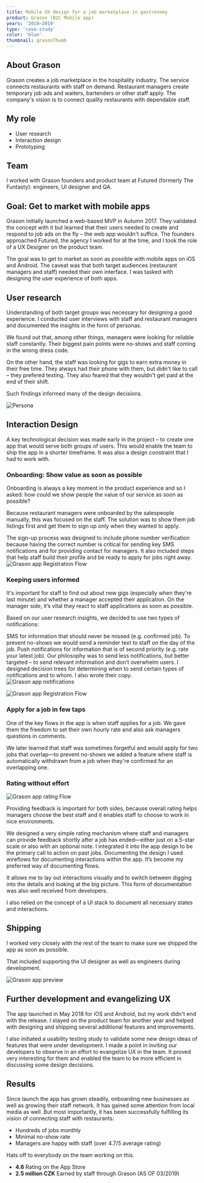 ```yaml
---
title: Mobile UX design for a job marketplace in gastronomy
product: Grason (B2C Mobile app)
years: '2018–2019'
type: 'case-study'
color: 'blue'
thumbnail: grasonThumb
---
```


## About Grason

Grason creates a job marketplace in the hospitality industry.
The service connects restaurants with staff on demand. Restaurant managers create temporary job ads and waiters, bartenders or other staff apply. The company's vision is to connect quality restaurants with dependable staff.

## My role

- User research
- Interaction design
- Prototyping

## Team

I worked with Grason founders and product team at Futured (formerly The Funtasty): engineers, UI designer and QA.

## Goal: Get to market with mobile apps

Grason initially launched a web-based MVP in Autumn 2017. They validated the concept with it but learned that their users needed to create and respond to job ads on the fly – the web app wouldn't suffice. The founders approached Futured, the agency I worked for at the time, and I took the role of a UX Designer on the product team.

The goal was to get to market as soon as possible with mobile apps on iOS and Android. The caveat was that both target audiences (restaurant managers and staff) needed their own interface. I was tasked with designing the user experience of both apps.

## User research

Understanding of both target groups was necessary for designing a good experience. I conducted user interviews with staff and restaurant managers and documented the insights in the form of personas.

We found out that, among other things, managers were looking for reliable staff constantly. Their biggest pain points were no-shows and staff coming in the wrong dress code.

On the other hand, the staff was looking for gigs to earn extra money in their free time. They always had their phone with them, but didn't like to call – they prefered texting. They also feared that they wouldn't get paid at the end of their shift.

Such findings informed many of the design decisions.

![Persona](../../assets/grason-persona.png)

## Interaction Design

A key technological decision was made early in the project – to create one app that would serve both groups of users. This would enable the team to ship the app in a shorter timeframe. It was also a design constraint that I had to work with.

### Onboarding: Show value as soon as possible

Onboarding is always a key moment in the product experience and so I asked: how could we show people the value of our service as soon as possible?

Because restaurant managers were onboarded by the salespeople manually, this was focused on the staff. The solution was to show them job listings first and get them to sign up only when they wanted to apply.

The sign-up process was designed to include phone number verification because having the correct number is critical for sending key SMS notifications and for providing contact for managers. It also included steps that help staff build their profile and be ready to apply for jobs right away.
![Grason app Registration Flow](../../assets/grason-flow-2.png)

### Keeping users informed

It's important for staff to find out about new gigs (especially when they're last minute) and whether a manager accepted their application. On the manager side, it’s vital they react to staff applications as soon as possible.

Based on our user research insights, we decided to use two types of notifications:

SMS for information that should never be missed (e.g. confirmed job). To prevent no-shows we would send a reminder text to staff on the day of the job.
Push notifications for information that is of second priority (e.g. rate your latest job).
Our philosophy was to send less notifications, but better targeted – to send relevant information and don’t overwhelm users. I designed decision trees for determining when to send certain types of notifications and to whom. I also wrote their copy.
![Grason app notifications](../../assets/grason-notifications.png)

![Grason app Registration Flow](../../assets/grason-flow-3.png)

### Apply for a job in few taps

One of the key flows in the app is when staff applies for a job. We gave them the freedom to set their own hourly rate and also ask managers questions in comments.

We later learned that staff was sometimes forgetful and would apply for two jobs that overlap—to prevent no-shows we added a feature where staff is automatically withdrawn from a job when they're confirmed for an overlapping one.

### Rating without effort

![Grason app rating Flow](../../assets/grason-flow-3.png)

Providing feedback is important for both sides, because overall rating helps managers choose the best staff and it enables staff to choose to work in nice environments.

We designed a very simple rating mechanism where staff and managers can provide feedback shortly after a job has ended—either just on a 5-star scale or also with an optional note. I integrated it into the app design to be the primary call to action on past jobs.
Documenting the design
I used wireflows for documenting interactions within the app. It’s become my preferred way of documenting flows.

It allows me to lay out interactions visually and to switch between digging into the details and looking at the big picture. This form of documentation was also well received from developers.

I also relied on the concept of a UI stack to document all necessary states and interactions.

## Shipping

I worked very closely with the rest of the team to make sure we shipped the app as soon as possible.

That included supporting the UI designer as well as engineers during development.

![Grason app preview](../../assets/grason-filters.gif)

## Further development and evangelizing UX

The app launched in May 2018 for iOS and Android, but my work didn't end with the release. I stayed on the product team for another year and helped with designing and shipping several additional features and improvements.

I also initiated a usability testing study to validate some new design ideas of features that were under development. I made a point in inviting our developers to observe in an effort to evangelize UX in the team. It proved very interesting for them and enabled the team to be more efficient in discussing some design decisions.

## Results

Since launch the app has grown steadily, onboarding new businesses as well as growing their staff network. It has gained some attention from local media as well. But most importantly, it has been successfully fulfilling its vision of connecting staff with restaurants:

- Hundreds of jobs monthly
- Minimal no-show rate
- Managers are happy with staff (over 4.7/5 average rating)

Hats off to everybody on the team working on this.

- **4.6** Rating on the App Store
- **2.5 million CZK** Earned by staff through Grason (AS OF 03/2019)
